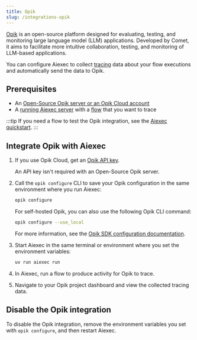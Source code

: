 ```yaml
---
title: Opik
slug: /integrations-opik
---
```


[Opik](https://www.comet.com/site/products/opik/) is an open-source platform designed for evaluating, testing, and monitoring large language model (LLM) applications. Developed by Comet, it aims to facilitate more intuitive collaboration, testing, and monitoring of LLM-based applications.

You can configure Aiexec to collect [tracing](https://www.comet.com/docs/opik/tracing/log_traces) data about your flow executions and automatically send the data to Opik.

## Prerequisites

- An [Open-Source Opik server or an Opik Cloud account](https://www.comet.com/docs/opik/faq#what-is-the-difference-between-opik-cloud-and-the-open-source-opik-platform-)
- A [running Aiexec server](/get-started-installation) with a [flow](/concepts-flows) that you want to trace

:::tip
If you need a flow to test the Opik integration, see the [Aiexec quickstart](/get-started-quickstart).
:::

## Integrate Opik with Aiexec

1. If you use Opik Cloud, get an [Opik API key](https://www.comet.com/docs/opik/faq#where-can-i-find-my-opik-api-key-).

    An API key isn't required with an Open-Source Opik server.

2. Call the `opik configure` CLI to save your Opik configuration in the same environment where you run Aiexec:

    ```bash
    opik configure
    ```

    For self-hosted Opik, you can also use the following Opik CLI command:

    ```bash
    opik configure --use_local
    ```

    For more information, see the [Opik SDK configuration documentation](https://www.comet.com/docs/opik/tracing/sdk_configuration).

3. Start Aiexec in the same terminal or environment where you set the environment variables:

    ```bash
    uv run aiexec run
    ```

4. In Aiexec, run a flow to produce activity for Opik to trace.

5. Navigate to your Opik project dashboard and view the collected tracing data.

## Disable the Opik integration

To disable the Opik integration, remove the environment variables you set with `opik configure`, and then restart Aiexec.